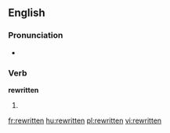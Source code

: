 ==English==

===Pronunciation===
* {{IPA|/ɻi'wrɪtən/}}
*: {{rhymes|ɪtən}}

===Verb===
'''rewritten'''

# {{past participle of|rewrite}}

[[fr:rewritten]]
[[hu:rewritten]]
[[pl:rewritten]]
[[vi:rewritten]]